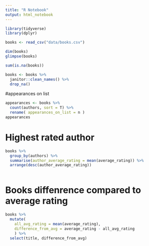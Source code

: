 ```yaml
---
title: "R Notebook"
output: html_notebook
---
```


```r
library(tidyverse)
library(dplyr)
```

```r
books <- read_csv("data/books.csv")
```

```r
dim(books)
glimpse(books)
```

```r
sum(is.na(books))
```

```r
books <- books %>% 
  janitor::clean_names() %>% 
  drop_na()
```


#appearances on list
```r
appearances <- books %>%
  count(authors, sort = T) %>%
  rename( appearances_on_list = n )
appearances
```
# Highest rated author

```r
books %>%
  group_by(authors) %>%
  summarise(author_average_rating = mean(average_rating)) %>%
  arrange(desc(author_average_rating))
  
```

# Books diffenrence compared to average rating
```r
books %>% 
  mutate(
    all_avg_rating = mean(average_rating),
    difference_from_avg = average_rating - all_avg_rating
    ) %>%
  select(title, difference_from_avg)
```




